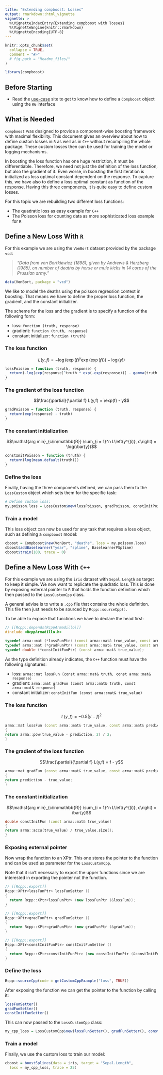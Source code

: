 ```yaml
---
title: "Extending compboost: Losses"
output: rmarkdown::html_vignette
vignette: >
  %\VignetteIndexEntry{Extending compboost with losses}
  %\VignetteEngine{knitr::rmarkdown}
  %\VignetteEncoding{UTF-8}
---
```


```r
knitr::opts_chunk$set(
  collapse = TRUE,
  comment = "#>"
  # fig.path = "Readme_files/"
)

library(compboost)
```


## Before Starting

- Read the [use-case](https://danielschalk.com/compboost/articles/getting_started/use_case.html) site to get to know how to define a `Compboost` object using the `R6` interface


## What is Needed

`compboost` was designed to provide a component-wise boosting framework with maximal flexibility. This document gives an overview about how to define custom losses in `R` as well as in `C++` without recompiling the whole package. These custom losses then can be used for training the model or logging mechanisms.

In boosting the loss function has one huge restriction, it must be differentiable. Therefore, we need not just the definition of the loss function, but also the gradient of it. Even worse, in boosting the first iteration is initialized as loss optimal constant dependent on the response. To capture this, we have also to define a loss optimal constant as function of the response. Having this three components, it is quite easy to define custom losses.

For this topic we are rebuilding two different loss functions:

- The quadratic loss as easy example for `C++`
- The Poisson loss for counting data as more sophisticated loss example for `R`


## Define a New Loss With `R`

For this example we are using the `VonBort` dataset provided by the package `vcd`:

> *"Data from von Bortkiewicz (1898), given by Andrews \& Herzberg (1985), on number of deaths by horse or mule kicks in 14 corps of the Prussian army."*

```r
data(VonBort, package = "vcd")
```

We like to model the deaths using the poisson regression context in boosting. That means we have to define the proper loss function, the gradient, and the constant initializer.

The scheme for the loss and the gradient is to specify a function of the following form:

- loss: `function (truth, response)`
- gradient: `function (truth, response)`
- constant initializer: `function (truth)`

### The loss function

$$L(y,f) = -\log\left( \exp(f)^y \exp(\exp(f)) \right) - \log(y!)$$

```r
lossPoisson = function (truth, response) {
  return(-log(exp(response)^truth * exp(-exp(response))) - gamma(truth + 1))
}
```

### The gradient of the loss function

$$\frac{\partial}{\partial f} L(y,f) = \exp(f) - y$$

```r
gradPoisson = function (truth, response) {
  return(exp(response) - truth)
}
```

### The constant initialization

$$\mathsf{arg min}_{c\in\mathbb{R}} \sum_{i = 1}^n L\left(y^{(i)}, c\right) = \log(\bar{y})$$

```r
constInitPoisson = function (truth) {
  return(log(mean.default(truth)))
}
```

### Define the loss

Finally, having the three components defined, we can pass them to the `LossCustom` object which sets them for the specific task:

```r
# Define custom loss:
my.poisson.loss = LossCustom$new(lossPoisson, gradPoisson, constInitPoisson)
```

### Train a model

This loss object can now be used for any task that requires a loss object, such as defining a `compboost` model:

```r
cboost = Compboost$new(VonBort, "deaths", loss = my.poisson.loss)
cboost$addBaselearner("year", "spline", BaselearnerPSpline)
cboost$train(100, trace = 0)
```


## Define a New Loss With `C++`

For this example we are using the `iris` dataset with `Sepal.Length` as target to keep it simple. We now want to replicate the quadratic loss. This is done by exposing external pointer to `R` that holds the function definition which then passed to the `LossCustomCpp` class.

A general advise is to write a `.cpp` file that contains the whole definition. This file then just needs to be sourced by `Rcpp::sourceCpp()`. 

To be able to expose that functions we have to declare the head first:

```cpp
// [[Rcpp::depends(RcppArmadillo)]]                                                               
#include <RcppArmadillo.h>                                                                        
                                                                                                    
typedef arma::mat (*lossFunPtr) (const arma::mat& true_value, const arma::mat& prediction);       
typedef arma::mat (*gradFunPtr) (const arma::mat& true_value, const arma::mat& prediction);
typedef double (*constInitFunPtr) (const arma::mat& true_value);
```

As the type definition already indicates, the `C++` function must have the following signatures:

- loss: `arma::mat lossFun (const arma::mat& truth, const arma::mat& response)`
- gradient: `arma::mat gradFun (const arma::mat& truth, const arma::mat& response)`
- constant initializer: `constInitFun (const arma::mat& true_value)`

### The loss function

$$L(y,f) = -0.5 \left(y - f\right)^2$$

```cpp
arma::mat lossFun (const arma::mat& true_value, const arma::mat& prediction)                      
{
return arma::pow(true_value - prediction, 2) / 2;
}
```

### The gradient of the loss function

$$\frac{\partial}{\partial f} L(y,f) = f - y$$ 

```cpp
arma::mat gradFun (const arma::mat& true_value, const arma::mat& prediction)
{
return prediction - true_value;
}
```

### The constant initialization

$$\mathsf{arg min}_{c\in\mathbb{R}} \sum_{i = 1}^n L\left(y^{(i)}, c\right) = \bar{y}$$

```cpp
double constInitFun (const arma::mat& true_value)
{
return arma::accu(true_value) / true_value.size();
}
```

### Exposing external pointer

Now wrap the function to an XPtr. This one stores the pointer to the function and can be used as parameter for the `LossCustomCpp`.

Note that it isn't necessary to export the upper functions since we are interested in exporting the pointer not the function.

```cpp
// [[Rcpp::export]]
Rcpp::XPtr<lossFunPtr> lossFunSetter ()
{
  return Rcpp::XPtr<lossFunPtr> (new lossFunPtr (&lossFun));
}

// [[Rcpp::export]]
Rcpp::XPtr<gradFunPtr> gradFunSetter ()
{
  return Rcpp::XPtr<gradFunPtr> (new gradFunPtr (&gradFun));
}

// [[Rcpp::export]]
Rcpp::XPtr<constInitFunPtr> constInitFunSetter ()
{
  return Rcpp::XPtr<constInitFunPtr> (new constInitFunPtr (&constInitFun));
}
```

### Define the loss

```r
Rcpp::sourceCpp(code = getCustomCppExample("loss", TRUE))
```

After exposing the function we can get the pointer to the function by calling it:
```r
lossFunSetter()
gradFunSetter()
constInitFunSetter()
```

This can now passed to the `LossCustomCpp` class:
```r
my_cpp_loss = LossCustomCpp$new(lossFunSetter(), gradFunSetter(), constInitFunSetter())
```

### Train a model

Finally, we use the custom loss to train our model:
```r
cboost = boostSplines(data = iris, target = "Sepal.Length", 
  loss = my_cpp_loss, trace = 25)
```
